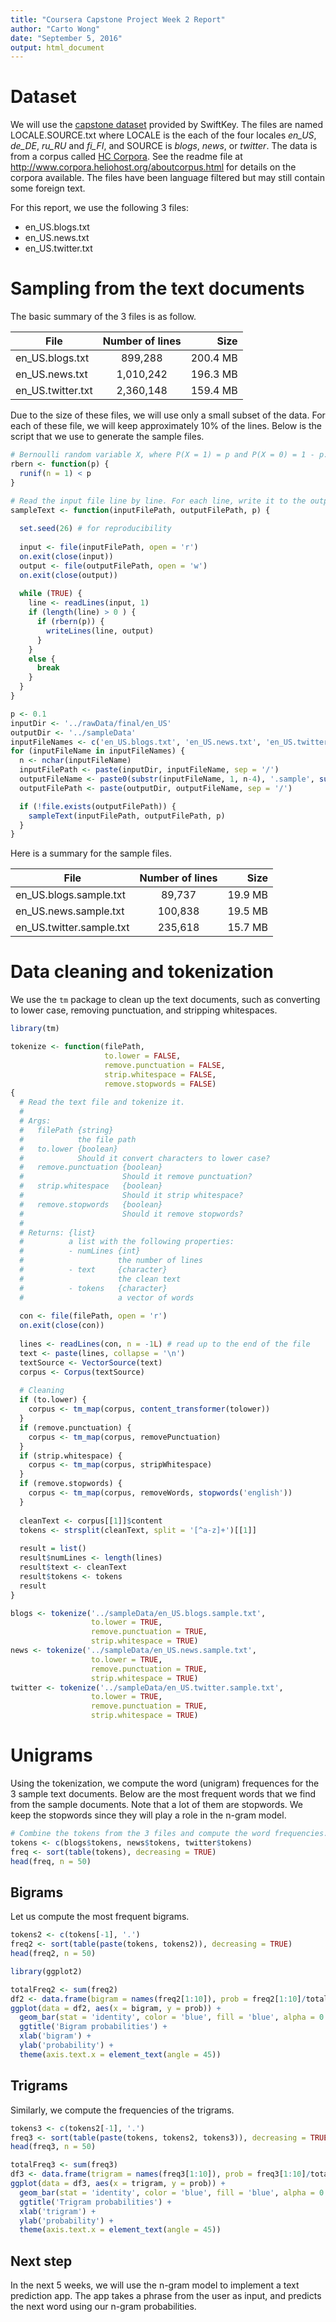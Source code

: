 ```yaml
---
title: "Coursera Capstone Project Week 2 Report"
author: "Carto Wong"
date: "September 5, 2016"
output: html_document
---
```


# Dataset

We will use the [capstone dataset](https://d396qusza40orc.cloudfront.net/dsscapstone/dataset/Coursera-SwiftKey.zip)
provided by SwiftKey. The files are named LOCALE.SOURCE.txt where LOCALE is the each of the four locales
*en_US*, *de_DE*, *ru_RU* and *fi_FI*, and SOURCE is *blogs*, *news*, or *twitter*. The data is from
a corpus called [HC Corpora](www.corpora.heliohost.org). See the readme file at [http://www.corpora.heliohost.org/aboutcorpus.html](http://www.corpora.heliohost.org/aboutcorpus.html)
for details on the corpora available. The files have been language filtered but may still contain some
foreign text.

For this report, we use the following 3 files:

* en_US.blogs.txt
* en_US.news.txt
* en_US.twitter.txt

# Sampling from the text documents

The basic summary of the 3 files is as follow.

| File                | Number of lines   | Size     |
| ------------------- |:-----------------:| --------:|
| en_US.blogs.txt     | 899,288           | 200.4 MB |
| en_US.news.txt      | 1,010,242         | 196.3 MB |
| en_US.twitter.txt   | 2,360,148         | 159.4 MB  |

Due to the size of these files, we will use only a small subset of the data. For each of these
file, we will keep approximately 10% of the lines. Below is the script that we use to generate
the sample files.

```r
# Bernoulli random variable X, where P(X = 1) = p and P(X = 0) = 1 - p.
rbern <- function(p) {
  runif(n = 1) < p
}

# Read the input file line by line. For each line, write it to the output file with probability p.
sampleText <- function(inputFilePath, outputFilePath, p) {
  
  set.seed(26) # for reproducibility
  
  input <- file(inputFilePath, open = 'r')
  on.exit(close(input))
  output <- file(outputFilePath, open = 'w')
  on.exit(close(output))
  
  while (TRUE) {
    line <- readLines(input, 1)
    if (length(line) > 0 ) {
      if (rbern(p)) {
        writeLines(line, output)
      }
    }
    else {
      break
    }
  }
}

p <- 0.1
inputDir <- '../rawData/final/en_US'
outputDir <- '../sampleData'
inputFileNames <- c('en_US.blogs.txt', 'en_US.news.txt', 'en_US.twitter.txt')
for (inputFileName in inputFileNames) {
  n <- nchar(inputFileName)
  inputFilePath <- paste(inputDir, inputFileName, sep = '/')
  outputFileName <- paste0(substr(inputFileName, 1, n-4), '.sample', substr(inputFileName, n -3, n))
  outputFilePath <- paste(outputDir, outputFileName, sep = '/')

  if (!file.exists(outputFilePath)) {
    sampleText(inputFilePath, outputFilePath, p)
  }
}
```

Here is a summary for the sample files.

| File                       | Number of lines   | Size     |
| -------------------------- |:-----------------:| --------:|
| en_US.blogs.sample.txt     | 89,737            | 19.9 MB  |
| en_US.news.sample.txt      | 100,838           | 19.5 MB  |
| en_US.twitter.sample.txt   | 235,618           | 15.7 MB  |

# Data cleaning and tokenization

We use the `tm` package to clean up the text documents, such as converting to lower case, removing punctuation, and stripping whitespaces.

```r
library(tm)

tokenize <- function(filePath,
                     to.lower = FALSE,
                     remove.punctuation = FALSE,
                     strip.whitespace = FALSE,
                     remove.stopwords = FALSE)
{
  # Read the text file and tokenize it.
  #
  # Args:
  #   filePath {string}
  #            the file path
  #   to.lower {boolean}
  #            Should it convert characters to lower case?
  #   remove.punctuation {boolean}
  #                      Should it remove punctuation?
  #   strip.whitespace   {boolean}
  #                      Should it strip whitespace?
  #   remove.stopwords   {boolean}
  #                      Should it remove stopwords?
  #
  # Returns: {list}
  #          a list with the following properties:
  #          - numLines {int}
  #                     the number of lines
  #          - text     {character}
  #                     the clean text
  #          - tokens   {character}
  #                     a vector of words
  
  con <- file(filePath, open = 'r')
  on.exit(close(con))
  
  lines <- readLines(con, n = -1L) # read up to the end of the file
  text <- paste(lines, collapse = '\n')
  textSource <- VectorSource(text)
  corpus <- Corpus(textSource)
  
  # Cleaning
  if (to.lower) {
    corpus <- tm_map(corpus, content_transformer(tolower))
  }
  if (remove.punctuation) {
    corpus <- tm_map(corpus, removePunctuation)
  }
  if (strip.whitespace) {
    corpus <- tm_map(corpus, stripWhitespace)
  }
  if (remove.stopwords) {
    corpus <- tm_map(corpus, removeWords, stopwords('english'))
  }
  
  cleanText <- corpus[[1]]$content
  tokens <- strsplit(cleanText, split = '[^a-z]+')[[1]]
  
  result = list()
  result$numLines <- length(lines)
  result$text <- cleanText
  result$tokens <- tokens
  result
}

blogs <- tokenize('../sampleData/en_US.blogs.sample.txt',
                  to.lower = TRUE,
                  remove.punctuation = TRUE,
                  strip.whitespace = TRUE)
news <- tokenize('../sampleData/en_US.news.sample.txt',
                  to.lower = TRUE,
                  remove.punctuation = TRUE,
                  strip.whitespace = TRUE)
twitter <- tokenize('../sampleData/en_US.twitter.sample.txt',
                  to.lower = TRUE,
                  remove.punctuation = TRUE,
                  strip.whitespace = TRUE)
```

# Unigrams

Using the tokenization, we compute the word (unigram) frequences for the 3 sample text documents.
Below are the most frequent words that we find from the sample documents. Note that a lot of them
are stopwords. We keep the stopwords since they will play a role in the n-gram model.

```r
# Combine the tokens from the 3 files and compute the word frequencies.
tokens <- c(blogs$tokens, news$tokens, twitter$tokens)
freq <- sort(table(tokens), decreasing = TRUE)
head(freq, n = 50)
```

## Bigrams

Let us compute the most frequent bigrams.

```r
tokens2 <- c(tokens[-1], '.')
freq2 <- sort(table(paste(tokens, tokens2)), decreasing = TRUE)
head(freq2, n = 50)
```

```r
library(ggplot2)

totalFreq2 <- sum(freq2)
df2 <- data.frame(bigram = names(freq2[1:10]), prob = freq2[1:10]/totalFreq2)
ggplot(data = df2, aes(x = bigram, y = prob)) +
  geom_bar(stat = 'identity', color = 'blue', fill = 'blue', alpha = 0.4) +
  ggtitle('Bigram probabilities') +
  xlab('bigram') +
  ylab('probability') +
  theme(axis.text.x = element_text(angle = 45))
```

## Trigrams

Similarly, we compute the frequencies of the trigrams.

```r
tokens3 <- c(tokens2[-1], '.')
freq3 <- sort(table(paste(tokens, tokens2, tokens3)), decreasing = TRUE)
head(freq3, n = 50)
```

```r
totalFreq3 <- sum(freq3)
df3 <- data.frame(trigram = names(freq3[1:10]), prob = freq3[1:10]/totalFreq3)
ggplot(data = df3, aes(x = trigram, y = prob)) +
  geom_bar(stat = 'identity', color = 'blue', fill = 'blue', alpha = 0.4) +
  ggtitle('Trigram probabilities') +
  xlab('trigram') +
  ylab('probability') +
  theme(axis.text.x = element_text(angle = 45))
```

## Next step

In the next 5 weeks, we will use the n-gram model to implement a text prediction app. The app takes a phrase from the user as input, and predicts the next word using our n-gram probabilities.
